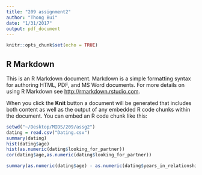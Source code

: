 ```yaml
---
title: "209 assignment2"
author: "Thong Bui"
date: "1/31/2017"
output: pdf_document
---
```


```r
knitr::opts_chunk$set(echo = TRUE)
```

## R Markdown

This is an R Markdown document. Markdown is a simple formatting syntax for authoring HTML, PDF, and MS Word documents. For more details on using R Markdown see <http://rmarkdown.rstudio.com>.

When you click the **Knit** button a document will be generated that includes both content as well as the output of any embedded R code chunks within the document. You can embed an R code chunk like this:

```r
setwd("~/Desktop/MIDS/209/assg2")
dating = read.csv("Dating.csv")
summary(dating)
hist(dating$age)
hist(as.numeric(dating$looking_for_partner))
cor(dating$age,as.numeric(dating$looking_for_partner))

summary(as.numeric(dating$age) - as.numeric(dating$years_in_relationship))
```





